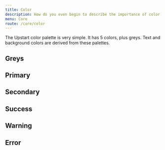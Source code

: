 ```yaml
---
title: Color
description: How do you even begin to describe the importance of color.
menu: Core
route: /core/color
---
```



The Upstart color palette is very simple. It has 5 colors, plus greys. Text and
background colors are derived from these palettes.

## Greys

<Colors color="grey" />

## Primary

<Colors color="primary" />

## Secondary

<Colors color="secondary" />

## Success

<Colors color="success" />

## Warning

<Colors color="warning" />

## Error

<Colors color="error" />